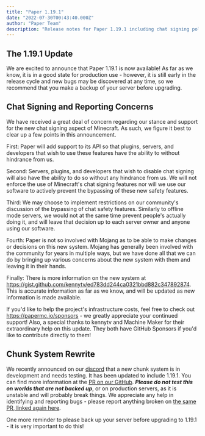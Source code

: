 ```yaml
---
title: "Paper 1.19.1"
date: "2022-07-30T00:43:40.000Z"
author: "Paper Team"
description: "Release notes for Paper 1.19.1 including chat signing policy and testing information for the new chunk system."
---
```


## The 1.19.1 Update

We are excited to announce that Paper 1.19.1 is now available! As far as we know, it is in a good state for production use - however, it is still early in the release cycle and new bugs may be discovered at any time, so we recommend that you make a backup of your server before upgrading.

## Chat Signing and Reporting Concerns

We have received a great deal of concern regarding our stance and support for the new chat signing aspect of Minecraft. As such, we figure it best to clear up a few points in this announcement.

First: Paper will add support to its API so that plugins, servers, and developers that wish to use these features have the ability to without hindrance from us.

Second: Servers, plugins, and developers that wish to disable chat signing will also have the ability to do so without any hindrance from us. We will not enforce the use of Minecraft's chat signing features nor will we use our software to actively prevent the bypassing of these new safety features.

Third: We may choose to implement restrictions on our community's discussion of the bypassing of chat safety features. Similarly to offline mode servers, we would not at the same time prevent people's actually doing it, and will leave that decision up to each server owner and anyone using our software.

Fourth: Paper is not so involved with Mojang as to be able to make changes or decisions on this new system. Mojang has generally been involved with the community for years in multiple ways, but we have done all that we can do by bringing up various concerns about the new system with them and leaving it in their hands.

Finally: There is more information on the new system at https://gist.github.com/kennytv/ed783dd244ca0321bbd882c347892874. This is accurate information as far as we know, and will be updated as new information is made available.

If you'd like to help the project's infrastructure costs, feel free to check out https://papermc.io/sponsors - we greatly appreciate your continued support! Also, a special thanks to kennytv and Machine Maker for their extraordinary help on this update. They both have GitHub Sponsors if you'd like to contribute directly to them!

## Chunk System Rewrite

We recently announced on our [discord](https://discord.gg/papermc) that a new chunk system is in development and needs testing. It has been updated to include 1.19.1. You can find more information at the [PR on our GitHub](https://github.com/PaperMC/Paper/pull/8177). **_Please do not test this on worlds that are not backed up_**, or on production servers, as it is unstable and will probably break things. We appreciate any help in identifying and reporting bugs - please report anything broken on [the same PR, linked again here](https://github.com/PaperMC/Paper/pull/8177).

One more reminder to please back up your server before upgrading to 1.19.1 - it is very important to do this!

